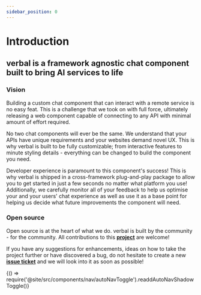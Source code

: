 ---
sidebar_position: 0
---

# Introduction

<h2 id="#heading-id">verbal is a framework agnostic chat component built to bring AI services to life</h2>

### Vision

Building a custom chat component that can interact with a remote service is no easy feat. This is a challenge that we took on with full force,
ultimately releasing a web component capable of connecting to any API with minimal amount of effort required.

No two chat components will ever be the same. We understand that your APIs have unique requirements and your websites demand novel UX.
This is why verbal is built to be fully customizable; from interactive features to minute styling details - everything can be changed to build
the component you need.

Developer experience is paramount to this component's success! This is why verbal is shipped in a cross-framework plug-and-play package to allow you
to get started in just a few seconds no matter what platform you use! Additionally, we carefully monitor all of your feedback to help us optimise
your and your users' chat experience as well as use it as a base point for helping us decide what future improvements the component will need.

### Open source

Open source is at the heart of what we do. verbal is built by the community - for the community. All contributions to this [**project**](https://github.com/OvidijusParsiunas/deep-chat) are welcome!

If you have any suggestions for enhancements, ideas on how to take the project further or have discovered a bug, do not hesitate to create a new [**issue ticket**](https://github.com/OvidijusParsiunas/deep-chat/issues/new) and we will look into it as soon as possible!


<BrowserOnly>{() => require('@site/src/components/nav/autoNavToggle').readdAutoNavShadowToggle()}</BrowserOnly>
